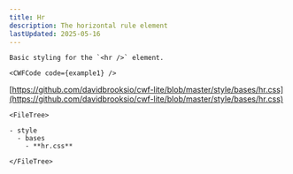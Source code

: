 ```yaml
---
title: Hr
description: The horizontal rule element
lastUpdated: 2025-05-16
---
```




<Tabs>
  <TabItem label="Overview" icon="puzzle">

    Basic styling for the `<hr />` element.

    <CWFCode code={example1} />
  </TabItem>
  <TabItem label="Files" icon="list-format">

  [https://github.com/davidbrooksio/cwf-lite/blob/master/style/bases/hr.css](https://github.com/davidbrooksio/cwf-lite/blob/master/style/bases/hr.css)
  
    <FileTree>

    - style
      - bases
        - **hr.css**

    </FileTree>
  </TabItem>
  <TabItem label="Stylesheet" icon="open-book">
    <Code code={cssExample} lang="css" />
  </TabItem>
</Tabs>
